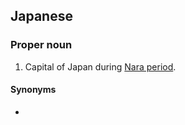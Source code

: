 ==Japanese==
{{ja-kanjitab|へい|じょう|きょう|yomi=o}}

===Proper noun===
{{ja-pos|proper|へいじょうきょう}}

# Capital of Japan during [[Nara period]].

====Synonyms====
* {{ja-r|南都|^なんと}}
